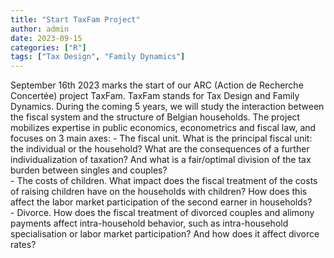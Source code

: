 ```yaml
---
title: "Start TaxFam Project"
author: admin
date: 2023-09-15
categories: ["R"]
tags: ["Tax Design", "Family Dynamics"]
---
```



September 16th 2023 marks the start of our ARC (Action de Recherche Concertée) project TaxFam. TaxFam stands for Tax Design and Family Dynamics. During the coming 5 years, we will study the interaction between the fiscal system and the structure of Belgian households. The project mobilizes expertise in public economics, econometrics and fiscal law, and focuses on 3 main axes: 
- The fiscal unit. What is the principal fiscal unit: the individual or the household? What are the consequences of a further individualization of taxation? And what is a fair/optimal division of the tax burden between singles and couples?  
- The costs of children. What impact does the fiscal treatment of the costs of raising children have on the households with children? How does this affect the labor market participation of the second earner in households?  
- Divorce. How does the fiscal treatment of divorced couples and alimony payments affect intra-household behavior, such as intra-household specialisation or labor market participation? And how does it affect divorce rates?  